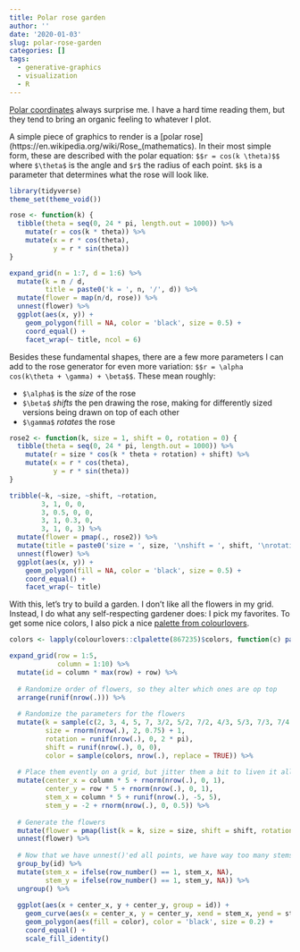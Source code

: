 ```yaml
---
title: Polar rose garden
author: ''
date: '2020-01-03'
slug: polar-rose-garden
categories: []
tags:
  - generative-graphics
  - visualization
  - R
---
```


[Polar coordinates](https://en.wikipedia.org/wiki/Polar_coordinate_system) always surprise me. I have a hard time reading them, but they tend to bring an organic feeling to whatever I plot.

A simple piece of graphics to render is a [polar rose](https://en.wikipedia.org/wiki/Rose_(mathematics). In their most simple form, these are described with the polar equation: `$$r = cos(k \theta)$$` where `$\theta$` is the angle and `$r$` the radius of each point. `$k$` is a parameter that determines what the rose will look like.

```r
library(tidyverse)
theme_set(theme_void())
```


```r
rose <- function(k) {
  tibble(theta = seq(0, 24 * pi, length.out = 1000)) %>%
    mutate(r = cos(k * theta)) %>%
    mutate(x = r * cos(theta),
           y = r * sin(theta))
}

expand_grid(n = 1:7, d = 1:6) %>%
  mutate(k = n / d,
         title = paste0('k = ', n, '/', d)) %>%
  mutate(flower = map(n/d, rose)) %>%
  unnest(flower) %>%
  ggplot(aes(x, y)) +
    geom_polygon(fill = NA, color = 'black', size = 0.5) +
    coord_equal() +
    facet_wrap(~ title, ncol = 6)

```


Besides these fundamental shapes, there are a few more parameters I can add to the rose generator for even more variation: `$$r = \alpha cos(k\theta + \gamma) + \beta$$`. These mean roughly:

 * `$\alpha$` is the _size_ of the rose
 * `$\beta$` _shifts_ the pen drawing the rose, making for differently sized versions being drawn on top of each other
 * `$\gamma$` _rotates_ the rose
 
```r
rose2 <- function(k, size = 1, shift = 0, rotation = 0) {
  tibble(theta = seq(0, 24 * pi, length.out = 1000)) %>%
    mutate(r = size * cos(k * theta + rotation) + shift) %>%
    mutate(x = r * cos(theta),
           y = r * sin(theta))
}

tribble(~k, ~size, ~shift, ~rotation,
        3, 1, 0, 0,
        3, 0.5, 0, 0,
        3, 1, 0.3, 0,
        3, 1, 0, 3) %>%
  mutate(flower = pmap(., rose2)) %>%
  mutate(title = paste0('size = ', size, '\nshift = ', shift, '\nrotation = ', rotation)) %>%
  unnest(flower) %>%
  ggplot(aes(x, y)) +
    geom_polygon(fill = NA, color = 'black', size = 0.5) +
    coord_equal() +
    facet_wrap(~ title)

```

With this, let's try to build a garden. I don't like all the flowers in my grid. Instead, I do what any self-respecting gardener does: I pick my favorites. To get some nice colors, I also pick a nice [palette from colourlovers](https://www.colourlovers.com/palettes/most-loved/all-time/meta).




```r
colors <- lapply(colourlovers::clpalette(867235)$colors, function(c) paste0('#', c))

expand_grid(row = 1:5,
            column = 1:10) %>%
  mutate(id = column * max(row) + row) %>%
  
  # Randomize order of flowers, so they alter which ones are op top
  arrange(runif(nrow(.))) %>%
  
  # Randomize the parameters for the flowers
  mutate(k = sample(c(2, 3, 4, 5, 7, 3/2, 5/2, 7/2, 4/3, 5/3, 7/3, 7/4, 7/5), nrow(.), replace = TRUE),
         size = rnorm(nrow(.), 2, 0.75) + 1,
         rotation = runif(nrow(.), 0, 2 * pi),
         shift = runif(nrow(.), 0, 0),
         color = sample(colors, nrow(.), replace = TRUE)) %>%
  
  # Place them evently on a grid, but jitter them a bit to liven it all up
  mutate(center_x = column * 5 + rnorm(nrow(.), 0, 1),
         center_y = row * 5 + rnorm(nrow(.), 0, 1),
         stem_x = column * 5 + runif(nrow(.), -5, 5),
         stem_y = -2 + rnorm(nrow(.), 0, 0.5)) %>%
  
  # Generate the flowers
  mutate(flower = pmap(list(k = k, size = size, shift = shift, rotation = rotation), rose2)) %>%
  unnest(flower) %>%
  
  # Now that we have unnest()'ed all points, we have way too many stems. Let's keep only one per flower
  group_by(id) %>%
  mutate(stem_x = ifelse(row_number() == 1, stem_x, NA),
         stem_y = ifelse(row_number() == 1, stem_y, NA)) %>%
  ungroup() %>%
  
  ggplot(aes(x + center_x, y + center_y, group = id)) +
    geom_curve(aes(x = center_x, y = center_y, xend = stem_x, yend = stem_y), curvature = 0.1, size = 0.2) +
    geom_polygon(aes(fill = color), color = 'black', size = 0.2) +
    coord_equal() +
    scale_fill_identity()
```







































